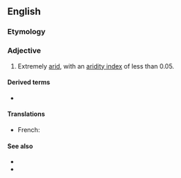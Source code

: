 ==English==

===Etymology===
{{prefix|en|hyper|arid}}

===Adjective===
{{en-adj|-}}

# {{lb|en|climatology}} Extremely [[arid]], with an [[w:aridity index|aridity index]] of less than 0.05.

====Derived terms====
* {{l|en|hyperaridity}}

====Translations====
{{trans-top|extremely arid, with an w:aridity aridity index of less than 0.05}}
* French: {{t+|fr|hyperaride}}
{{trans-mid}}
{{trans-bottom}}

====See also====
* {{l|en|semi-arid}}
* {{l|en|subhumid}}